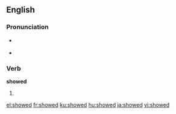 ==English==

{{rank|whatever|reach|secret|671|showed|ancient|parts|getting}}

===Pronunciation===
* {{a|US}} {{IPA|/'ʃowd/}}
* {{audio|en-us-showed.ogg|Audio (US)}}

===Verb===
'''showed'''

# {{simple past of|show}}

[[el:showed]]
[[fr:showed]]
[[ku:showed]]
[[hu:showed]]
[[ja:showed]]
[[vi:showed]]